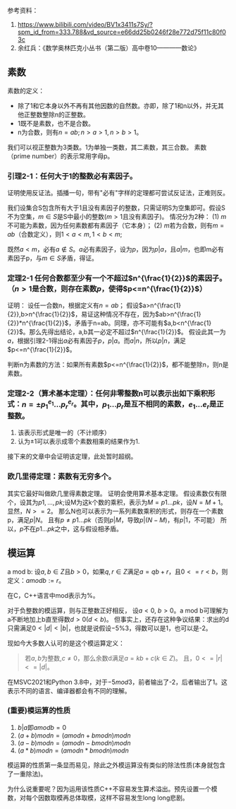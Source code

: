 
<WordCount>

参考资料：
1. https://www.bilibili.com/video/BV1x3411s7Sy/?spm_id_from=333.788&vd_source=e66dd25b0246f28e772d75f11c80f03c
2. 余红兵：《数学奥林匹克小丛书（第二版）高中卷10————数论》

## 素数

素数的定义：
- 除了1和它本身以外不再有其他因数的自然数。亦即，除了1和n以外，并无其他正整数整除n的正整数。
- 1既不是素数，也不是合数。
- n为合数，则有$n=ab; n>a>1, n>b>1$。

我们可以视正整数为3类数。1为单独一类数，其二素数，其三合数。
素数（prime number）的表示常用字母p。

### 引理2-1：任何大于1的整数必有素因子。

证明使用反证法。插播一句，带有"必有"字样的定理都可尝试反证法，正难则反。

我们设集合S包含所有大于1且没有素因子的整数，只需证明S为空集即可。假设S不为空集，$m∈S$是S中最小的整数($m>1$且没有素因子)。
情况分为2种：
(1) $m$不可能为素数，因为任何素数都有素因子（它本身）；
(2) $m$若为合数，则有$m=ab$（合数定义），则$1<a<m, 1<b<m$;

既然$a<m$，必有$a∉S$。$a$必有素因子，设为$p$，因为$p|a$，且$a|m$，也即m必有素因子p，与$m∈S$矛盾，得证。

### 定理2-1 任何合数都至少有一个不超过$n^{\frac{1}{2}}$的素因子。（$n>1$是合数，则存在素数$p$，使得$p<=n^{\frac{1}{2}}$）

证明：
设任一合数n，根据定义有$n=ab$；
假设$a>n^{\frac{1}{2}},b>n^{\frac{1}{2}}$，易证这种情况不存在，因为$ab>n^{\frac{1}{2}}*n^{\frac{1}{2}}$，矛盾于n=ab。同理，亦不可能有$a,b<n^{\frac{1}{2}}$。那么先得出结论，a,b其一必定不超过$n^{\frac{1}{2}}$。
假设此其一为$a$，根据引理2-1得出$a$必有素因子$p$，$p|a$。而$a|n$，所以$p|n$，满足$p<=n^{\frac{1}{2}}$。

判断n为素数的方法：如果所有素数$p<=n^{\frac{1}{2}}$，都不能整除n，则n是素数。

### 定理2-2（算术基本定理）：任何非零整数n可以表示出如下乘积形式：$n=±p_1^{e_1}...p_r^{e_r}$。其中，$p_1...p_r$是互不相同的素数，$e_1...e_r$是正整数。

1. 该表示形式是唯一的（不计顺序）
2. 认为$±1$可以表示成零个素数相乘的结果作为1.

接下来的文章中会证明该定理，此处暂时超纲。

### 欧几里得定理：素数有无穷多个。

其实它最好叫做欧几里得素数定理。
证明会使用算术基本定理。
假设素数仅有限个，设其为$p1,...,pk$;设M为这k个数的乘积，表示为$M=p1...pk$，设$N=M+1$。
显然，$N>=2$。
那么N也可以表示为一系列素数乘积的形式，则存在一个素数p，满足$p|N$。
且有$p≠p1...pk$（否则$p|M$，导致$p|(N-M)$，有$p|1$，不可能）
所以，$p$不在$p1...pk$之中，这与假设相矛盾。

## 模运算

a mod b: 设$a,b∈Z$且$b>0$，如果$q,r∈Z$满足$a=qb+r$，且$0<=r<b$，则定义：$a mod b := r$。

在C，C++语言中mod表示为$\%$。

对于负整数的模运算，则与正整数正好相反，
设$a<0$, $b>0$。a mod b可理解为a不断地加上b直至得数$d>0(d<b)$。
但事实上，还存在这种争议结果：求出的d只需满足$0<|d|<|b|$，也就是说假设$-5\%3$，得数可以是1，也可以是-2。

现如今大多数人认可的是这个模运算定义：
> 若$a,b$为整数,$c≠0$，那么余数d满足$a=kb+c(k∈Z)$。
> 且，$0<=|r|<=|d|$。

在MSVC2021和Python 3.8中，对于$-5 mod 3$，前者输出了-2，后者输出了1。这表示不同的语言、编译器都会有不同的理解。

### (重要)模运算的性质

1. $b|a$即$a mod b=0$
2. $(a+b) mod n = (a mod n + b mod n) mod n$
3. $(a-b) mod n = (a mod n - b mod n) mod n$
4. $(a*b) mod n = (a mod n * b mod n) mod n$

模运算的性质第一条显而易见，除此之外模运算没有类似的除法性质(本身就包含了一重除法)。

为什么说重要呢？因为运用该性质C++不容易发生算术溢出。预先设置一个模数，对每个因数取模再总体取模，这样不容易发生long long悲剧。

</WordCount>